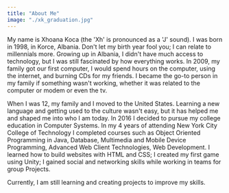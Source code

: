 ```yaml
---
title: "About Me"
image: "./xk_graduation.jpg"
---
```



My name is Xhoana Koca (the 'Xh' is pronounced as a 'J' sound). I was born in 1998, in Korce, Albania. Don't let my birth year fool you; I can relate to millennials more. Growing up in Albania, I didn't have much access to technology, but I was still fascinated by how everything works. In 2009, my family got our first computer, I would spend hours on the computer, using the internet, and burning CDs for my friends. I became the go-to person in my family if something wasn't working, whether it was related to the computer or modem or even the tv.

When I was 12, my family and I moved to the United States. Learning a new language and getting used to the culture wasn't easy, but it has helped me and shaped me into who I am today. 
In 2016 I decided to pursue my college education in Computer Systems.  In my 4 years of attending New York City College of Technology I completed courses such as Object Oriented Programming in Java, Database, Multimedia and Mobile Device Programming, Advanced Web Client Technologies, Web Development. I learned how to build websites with HTML and CSS; I created my first game using Unity; I gained social and networking skills while working in teams for group Projects.

Currently, I am still learning and creating projects to improve my skills.
